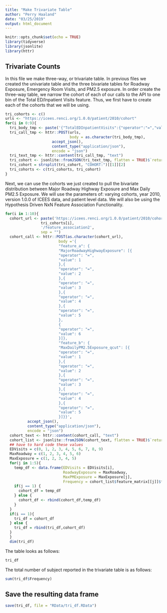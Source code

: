 ```yaml
---
title: "Make Trivariate Table"
author: "Perry Haaland"
date: "03/25/2019"
output: html_document
---
```


```r
knitr::opts_chunk$set(echo = TRUE)
library(tidyverse)
library(jsonlite)
library(httr)
```

## Trivariate Counts

In this file we make three-way, or trivariate table. In previous files we created the univariate table and the three bivariate tables for Roadway Exposure, Emergency Room Visits, and PM2.5 exposure. In order create the three-way table, we narrow the cohort of each of our calls to the API to one bin of the Total ED/Inpatient Visits feature. Thus, we first have to create each of the cohorts that we will be using. 

```r
tri_cohorts <- c()
urls <- "https://icees.renci.org/1.0.0/patient/2010/cohort"
for(i in 0:9){
  tri_body_tmp <- paste('{"TotalEDInpatientVisits":{"operator":"=","value":', i,'}}', sep = "")
  tri_call_tmp <- httr::POST(urls, 
                             body = as.character(tri_body_tmp), 
                     accept_json(), 
                     content_type("application/json"), 
                     encode = "json")
  tri_text_tmp <- httr::content(tri_call_tmp, "text")
  tri_cohort <- jsonlite::fromJSON(tri_text_tmp, flatten = TRUE)$`return value`$cohort_id
  tri_cohort = strsplit(tri_cohort, "COHORT:")[[1]][2]
  tri_cohorts <- c(tri_cohorts, tri_cohort)
}
```

Next, we can use the cohorts we just created to pull the bivariate distribution between Major Roadway Highway Exposure and Max Daily PM2.5 Exposure. We will use the parameters of: varying cohorts, year 2010, version 1.0.0 of ICEES data, and patient level data. We will also be using the Hypothesis Driven NxN Feature Association Functionality.

```r
for(i in 1:10){
  cohort_url <- paste('https://icees.renci.org/1.0.0/patient/2010/cohort/COHORT%3A',
                tri_cohorts[i],
                '/feature_association2', 
                sep = "")
  cohort_call <- httr::POST(as.character(cohort_url),
                        body ='{
                        "feature_a": {
                        "MajorRoadwayHighwayExposure": [{
                        "operator": "=",
                        "value": 1
                        },{
                        "operator": "=",
                        "value": 2
                        },{
                        "operator": "=",
                        "value": 3
                        },{
                        "operator": "=",
                        "value": 4
                        },{
                        "operator": "=",
                        "value": 5
                        },
                        {
                        "operator": "=",
                        "value": 6
                        }]},
                        "feature_b": {
                        "MaxDailyPM2.5Exposure_qcut": [{
                        "operator": "=",
                        "value": 1
                        },{
                        "operator": "=",
                        "value": 2
                        },{
                        "operator": "=",
                        "value": 3
                        },{
                        "operator": "=",
                        "value": 4
                        },{
                        "operator": "=",
                        "value": 5
                        }]}}',
          accept_json(),
          content_type("application/json"),
          encode = "json")
  cohort_text <- httr::content(cohort_call, "text")
  cohort_list <- jsonlite::fromJSON(cohort_text, flatten = TRUE)$`return value`
  ## have to hard code these values
  EDVisits = c(0, 1, 2, 3, 4, 5, 6, 7, 8, 9)
  MaxRoadway = c(1, 2, 3, 4, 5, 6)
  MaxExposure = c(1, 2, 3, 4, 5)
  for(j in 1:5){
    temp_df <- data.frame(EDVisits = EDVisits[i],
                          RoadwayExposure = MaxRoadway, 
                          MaxPMExposure = MaxExposure[j],
                          Frequency = cohort_list$feature_matrix[[j]]$frequency)
    if(j == 1) {
      cohort_df = temp_df
    } else {
      cohort_df <- rbind(cohort_df,temp_df)
    }
  }
  if(i == 1){
    tri_df = cohort_df
  } else {
    tri_df = rbind(tri_df,cohort_df)
  }
  }
  dim(tri_df)
```

The table looks as follows:

```r
tri_df
```

The total number of subject reported in the trivariate table is as follows:

```r
sum(tri_df$Frequency)
```

## Save the resulting data frame


```r
save(tri_df, file = "RData/tri_df.RData")
```


